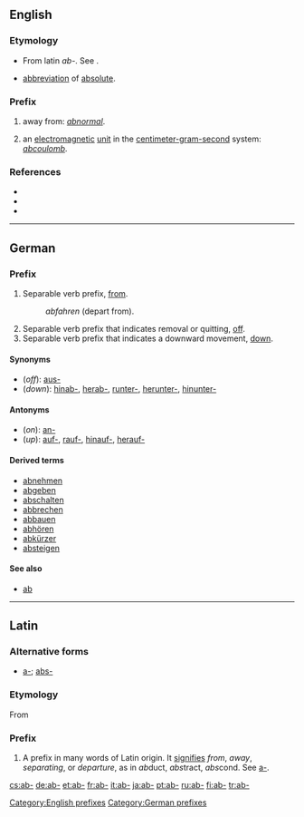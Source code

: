 {{also|Appendix:Variations of "ab"}}
==English==

===Etymology===
* From latin ''ab-''. See {{proto|Indo-European|apo-}}.
* {{physics}} [[abbreviation]] of [[absolute]].

===Prefix===
{{infl|en|prefix|cat=prefixes}}

# away from: ''[[abnormal]]''.
# {{physics}} an [[electromagnetic]] [[unit]] in the [[centimeter-gram-second]] system: ''[[abcoulomb]]''.

===References===
* {{R:American Heritage 2000|ab-}}
* {{R:Dictionary.com|ab-}}
* {{R:WordNet 2003|ab-}}

[[Category:English prefixes]]

----

==German==

===Prefix===
{{infl|de|prefix}}

# Separable verb prefix, [[from]].
#: ''abfahren'' (depart from).
# Separable verb prefix that indicates removal or quitting, [[off]].
# Separable verb prefix that indicates a downward movement, [[down]].

====Synonyms====
* (''off''): [[aus-]]
* (''down''): [[hinab-]], [[herab-]], [[runter-]], [[herunter-]], [[hinunter-]]

====Antonyms====
* (''on''): [[an-]]
* (''up''): [[auf-]], [[rauf-]], [[hinauf-]], [[herauf-]]

====Derived terms====
* [[abnehmen]]
* [[abgeben]]
* [[abschalten]]
* [[abbrechen]]
* [[abbauen]]
* [[abhören]]
* [[abkürzer]]
* [[absteigen]]

====See also====
* [[ab]]

[[Category:German prefixes]]

----

==Latin==

===Alternative forms===
* [[a-]]; [[abs-]]

===Etymology===
From {{term|ab||lang=la|away from}}

===Prefix===
{{infl|la|prefix}}

# A prefix in many words of Latin origin. It [[signifies]] ''from'', ''away'', ''separating'', or ''departure'', as in ''ab''duct, ''abs''tract, ''abs''cond. See [[a-#Latin|a-]].

[[cs:ab-]]
[[de:ab-]]
[[et:ab-]]
[[fr:ab-]]
[[it:ab-]]
[[ja:ab-]]
[[pt:ab-]]
[[ru:ab-]]
[[fi:ab-]]
[[tr:ab-]]